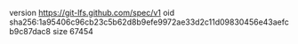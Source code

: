 version https://git-lfs.github.com/spec/v1
oid sha256:1a95406c96cb23c5b62d8b9efe9972ae33d2c11d09830456e43aefcb9c87dac8
size 67454
